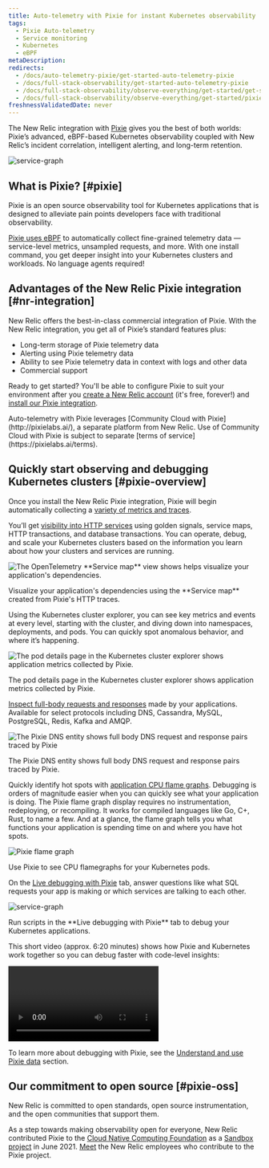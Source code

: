 ```yaml
---
title: Auto-telemetry with Pixie for instant Kubernetes observability
tags:
  - Pixie Auto-telemetry
  - Service monitoring
  - Kubernetes
  - eBPF
metaDescription:
redirects:
  - /docs/auto-telemetry-pixie/get-started-auto-telemetry-pixie
  - /docs/full-stack-observability/get-started-auto-telemetry-pixie
  - /docs/full-stack-observability/observe-everything/get-started/get-started-auto-telemetry-pixie
  - /docs/full-stack-observability/observe-everything/get-started/pixie-account-link
freshnessValidatedDate: never
---
```









The New Relic integration with [Pixie](https://px.dev/) gives you the best of both worlds: Pixie’s advanced, eBPF-based Kubernetes observability coupled with New Relic’s incident correlation, intelligent alerting, and long-term retention.

<img
  title="service graph in live debugger"
  alt="service-graph"
  src={pixieServiceGraph}
/>

## What is Pixie?  [#pixie]

Pixie is an open source observability tool for Kubernetes applications that is designed to alleviate pain points developers face with traditional observability.

[Pixie uses eBPF](https://docs.px.dev/about-pixie/pixie-ebpf) to automatically collect fine-grained telemetry data — service-level metrics, unsampled requests, and more. With one install command, you get deeper insight into your Kubernetes clusters and workloads. No language agents required!

## Advantages of the New Relic Pixie integration [#nr-integration]

New Relic offers the best-in-class commercial integration of Pixie. With the New Relic integration, you get all of Pixie’s standard features plus:

* Long-term storage of Pixie telemetry data
* Alerting using Pixie telemetry data
* Ability to see Pixie telemetry data in context with logs and other data
* Commercial support

Ready to get started? You'll be able to configure Pixie to suit your environment after you [create a New Relic account](https://newrelic.com/signup) (it's free, forever!) and [install our Pixie integration](/docs/kubernetes-pixie/auto-telemetry-pixie/install-auto-telemetry-pixie/).

<Callout variant="important">
  Auto-telemetry with Pixie leverages [Community Cloud with Pixie](http://pixielabs.ai/), a separate platform from New Relic. Use of Community Cloud with Pixie is subject to separate [terms of service](https://pixielabs.ai/terms).
</Callout>

## Quickly start observing and debugging Kubernetes clusters [#pixie-overview]

Once you install the New Relic Pixie integration, Pixie will begin automatically collecting a [variety of metrics and traces](https://docs.px.dev/about-pixie/data-sources/).

You’ll get [visibility into HTTP services](/docs/kubernetes-pixie/auto-telemetry-pixie/understand-use-data/explore-pixie-data#service-health) using golden signals, service maps, HTTP transactions, and database transactions. You can operate, debug, and scale your Kubernetes clusters based on the information you learn about how your clusters and services are running.

<img
  title="The OpenTelemetry **Service map** view shows helps visualize your application's dependencies."
  alt="The OpenTelemetry **Service map** view shows helps visualize your application's dependencies."
  src={pixieServiceOtelMap}
/>

<figcaption>
  Visualize your application's dependencies using the **Service map** created from Pixie's HTTP traces.
</figcaption>

Using the Kubernetes cluster explorer, you can see key metrics and events at every level, starting with the cluster, and diving down into namespaces, deployments, and pods. You can quickly spot anomalous behavior, and where it’s happening.

<img
  title="The pod details page in the Kubernetes cluster explorer shows application metrics collected by Pixie."
  alt="The pod details page in the Kubernetes cluster explorer shows application metrics collected by Pixie."
  src={pixieKcePodDetails}
/>

<figcaption>
  The pod details page in the Kubernetes cluster explorer shows application metrics collected by Pixie.
</figcaption>

[Inspect full-body requests and responses](/docs/kubernetes-pixie/auto-telemetry-pixie/understand-use-data/pixie-entities) made by your applications. Available for select protocols including DNS, Cassandra, MySQL, PostgreSQL, Redis, Kafka and AMQP.

<img
  title="The Pixie DNS entity shows full body DNS request and response pairs traced by Pixie"
  alt="The Pixie DNS  entity shows full body DNS request and response pairs traced by Pixie"
  src={pixieDnsEntity}
/>

<figcaption>
  The Pixie DNS entity shows full body DNS request and response pairs traced by Pixie.
</figcaption>

Quickly identify hot spots with [application CPU flame graphs](/docs/kubernetes-pixie/auto-telemetry-pixie/understand-use-data/explore-pixie-data#cpu-profiles). Debugging is orders of magnitude easier when you can quickly see what your application is doing. The Pixie flame graph display requires no instrumentation, redeploying, or recompiling. It works for compiled languages like Go, C+, Rust, to name a few. And at a glance, the flame graph tells you what functions your application is spending time on and where you have hot spots.

<img
  title="Pixie flame graph"
  alt="Pixie flame graph"
  src={pixieFlamegraph}
/>

<figcaption>
  Use Pixie to see CPU flamegraphs for your Kubernetes pods.
</figcaption>

On the [Live debugging with Pixie](/docs/kubernetes-pixie/auto-telemetry-pixie/understand-use-data/live-debugging-with-pixie) tab, answer questions like what SQL requests your app is making or which services are talking to each other.

<img
  title="service graph in live debugger"
  alt="service-graph"
  src={pixieLiveDebugging}
/>

<figcaption>
  Run scripts in the **Live debugging with Pixie** tab to debug your Kubernetes applications.
</figcaption>

This short video (approx. 6:20 minutes) shows how Pixie and Kubernetes work together so you can debug faster with code-level insights:

<Video
  id="QO7vz0jQEUI"
  type="youtube"
/>

To learn more about debugging with Pixie, see the [Understand and use Pixie data](/docs/kubernetes-pixie/auto-telemetry-pixie/understand-use-data/overview) section.

## Our commitment to open source [#pixie-oss]

New Relic is committed to open standards, open source instrumentation, and the open communities that support them.

As a step towards making observability open for everyone, New Relic contributed Pixie to the [Cloud Native Computing Foundation](https://www.cncf.io/) as a [Sandbox project](https://www.cncf.io/sandbox-projects/) in June 2021. [Meet](https://opensource.newrelic.com/projects/pixie) the New Relic employees who contribute to the Pixie project.
